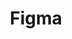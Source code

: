 ---
title: "Figma"
description: "Figma is a vector graphics editor and prototyping tool which is primarily web-based, with additional offline features enabled by desktop applications for macOS and Windows."
icon: "figma.png"
iconAlt: "Figma"
tags:
  - "design"
  - "prototyping"
  - "collaboration"
heroImage: "/assets/img/figma-hero.png"
heroImageAlt: "Figma"
url: "https://www.figma.com/"
publishDate: "2023-03-12"
editDate: "2023-03-13"
---